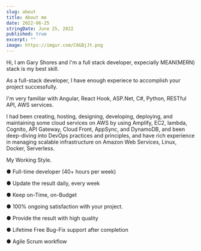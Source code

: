 ```yaml
---
slug: about
title: About me
date: 2022-06-25
stringDate: June 25, 2022
published: true
excerpt: ""
image: https://imgur.com/C6GBjJt.png
---
```


Hi,
I am Gary Shores and I'm a full stack developer, expecially MEAN(MERN) stack is my best skill.

As a full-stack developer, I have enough experiece to accomplish your project successfully.

I'm very familiar with Angular, React Hook, ASP.Net, C#, Python, RESTful API, AWS services.

I had been creating, hosting, designing, developing, deploying, and maintaining some cloud services on AWS by using Amplify, EC2, lambda, Cognito, API Gateway, Cloud Front, AppSync, and DynamoDB, and been deep-diving into DevOps practices and principles, and have rich experience in managing scalable infrastructure on Amazon Web Services, Linux, Docker, Serverless.

My Working Style.

● Full-time developer (40+ hours per week)

● Update the result daily, every week

● Keep on-Time, on-Budget

● 100% ongoing satisfaction with your project.

● Provide the result with high quality

● Lifetime Free Bug-Fix support after completion

● Agile Scrum workflow

